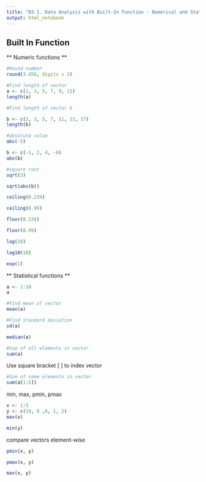 ```yaml
---
title: "03.1. Data Analysis with Built-In Function - Numerical and Statistical"
output: html_notebook
---
```


## Built In Function

** Numeric functions **

```r
#Round number
round(3.456, digits = 2)
```

```r
#Find length of vector
a <- c(1, 3, 5, 7, 9, 11)
length(a)
```

```r
#Find length of vector b

b <- c(2, 3, 5, 7, 11, 13, 17)
length(b)

```


```r
#absolute value
abs(-5)
```

```r
b <- c(-1, 2, 4, -6)
abs(b)
```

```r
#square root
sqrt(3)
```

```r
sqrt(abs(b))
```

```r
ceiling(8.234)
```

```r
ceiling(8.99)
```

```r
floor(8.234)
```

```r
floor(8.99)
```

```r
log(10)
```

```r
log10(10)
```

```r
exp(1)
```


** Statistical functions **

```r
a <- 1:10
a
```


```r
#Find mean of vector
mean(a)
```

```r
#Find standard deviation
sd(a)
```

```r
median(a)
```

```r
#Sum of all elements in vector
sum(a)
```

Use square bracket [ ] to index vector
```r
#Sum of some elements in vector
sum(a[1:5])
```

min, max, pmin, pmax
```r
x <- 1:5
y <- c(10, 9 ,8, 1, 2)
max(x)
```

```r
min(y)
```

compare vectors element-wise
```r
pmin(x, y)
```

```r
pmax(x, y)
```

```r
max(x, y)
```


